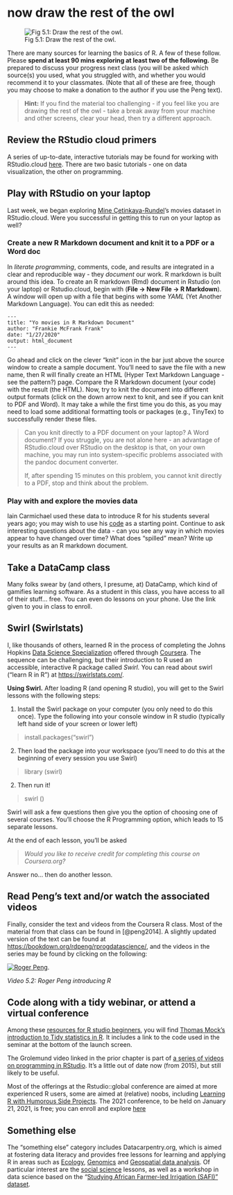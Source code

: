# now draw the rest of the owl

![Fig 5.1: Draw the rest of the owl.](images/InkedrCr9A_LI.jpg)

There are many sources for learning the basics of R. A few of these follow. Please **spend at least 90 mins exploring at least two of the following.** Be prepared to discuss your progress next class (you will be asked which source(s) you used, what you struggled with, and whether you would recommend it to your classmates. (Note that all of these are free, though you may choose to make a donation to the author if you use the Peng text).

> **Hint:** If you find the material too challenging - if you feel like you are drawing the rest of the owl - take a break away from your machine and other screens, clear your head, then try a different approach.

## Review the RStudio cloud primers

A series of up-to-date, interactive tutorials may be found for working with RStudio.cloud [here](https://rstudio.cloud/learn/primers). There are two basic tutorials - one on data visualization, the other on programming.

## Play with RStudio on your laptop

Last week, we began exploring [Mine Çetinkaya-Rundel](http://www2.stat.duke.edu/~mc301/)'s movies dataset in RStudio.cloud. Were you successful in getting this to run on your laptop as well?

### Create a new R Markdown document and knit it to a PDF or a Word doc

In *literate programming*, comments, code, and results are integrated in a clear and reproducible way - they *document* our work. R markdown is built around this idea. To create an R markdown (Rmd) document in Rstudio (on your laptop) or Rstudio.cloud, begin with (**File -\> New File -\> R Markdown**). A window will open up with a file that begins with some *YAML* (Yet Another Markdown Language). You can edit this as needed:

    ---
    title: "Yo movies in R Markdown Document"
    author: "Frankie McFrank Frank"
    date: "1/27/2020"
    output: html_document
    ---

Go ahead and click on the clever "knit" icon in the bar just above the source window to create a sample document. You'll need to save the file with a new name, then R will finally create an HTML (Hyper Text Markdown Language - see the pattern?) page. Compare the R Markdown document (your code) with the result (the HTML). Now, try to knit the document into different output formats (click on the down arrow next to knit, and see if you can knit to PDF and Word). It may take a while the first time you do this, as you may need to load some additional formatting tools or packages (e.g., TinyTex) to successfully render these files.

> Can you knit directly to a PDF document on your laptop? A Word document? If you struggle, you are not alone here - an advantage of RStudio.cloud over RStudio on the desktop is that, on your own machine, you may run into system-specific problems associated with the pandoc document converter.
>
> If, after spending 15 minutes on this problem, you cannot knit directly to a PDF, stop and think about the problem.

### Play with and explore the movies data

Iain Carmichael used these data to introduce R for his students several years ago; you may wish to use his [code](https://idc9.github.io/stor390/notes/getting_started/getting_started.html) as a starting point. Continue to ask interesting questions about the data - can you see any way in which movies appear to have changed over time? What does "spilled" mean? Write up your results as an R markdown document.

## Take a DataCamp class

Many folks swear by (and others, I presume, at) DataCamp, which kind of gamifies learning software. As a student in this class, you have access to all of their stuff... free. You can even do lessons on your phone. Use the link given to you in class to enroll.

## Swirl (Swirlstats)

I, like thousands of others, learned R in the process of completing the Johns Hopkins [Data Science Specialization](https://jhudatascience.org/courses.html) offered through [Coursera](https://www.coursera.org/). The sequence can be challenging, but their introduction to R used an accessible, interactive R package called *Swirl.* You can read about swirl ("learn R in R") at <https://swirlstats.com/>.

**Using Swirl.** After loading R (and opening R studio), you will get to the Swirl lessons with the following steps:

1)  Install the Swirl package on your computer (you only need to do this once). Type the following into your console window in R studio (typically left hand side of your screen or lower left)

> install.packages("swirl")

2)  Then load the package into your workspace (you'll need to do this at the beginning of every session you use Swirl)

> library (swirl)

2)  Then run it!

> swirl ()

Swirl will ask a few questions then give you the option of choosing one of several courses. You'll choose the R Programming option, which leads to 15 separate lessons.

At the end of each lesson, you'll be asked

> *Would you like to receive credit for completing this course on Coursera.org?*

Answer no... then do another lesson.

## Read Peng's text and/or watch the associated videos

Finally, consider the text and videos from the Coursera R class. Most of the material from that class can be found in [@peng2014]. A slightly updated version of the text can be found at <https://bookdown.org/rdpeng/rprogdatascience/>, and the videos in the series may be found by clicking on the following:

[![Roger Peng](https://img.youtube.com/vi/wy0h1f5awRI/0.jpg)](https://youtu.be/wy0h1f5awRI).

*Video 5.2: Roger Peng introducing R*

## Code along with a tidy webinar, or attend a virtual conference

Among these [resources for R studio beginners](https://education.rstudio.com/learn/beginner/), you will find [Thomas Mock's introduction to Tidy statistics in R](https://rstudio.com/resources/webinars/a-gentle-introduction-to-tidy-statistics-in-r/). It includes a link to the code used in the seminar at the bottom of the launch screen.

The Grolemund video linked in the prior chapter is part of [a series of videos on programming in RStudio](https://rstudio.com/resources/webinars/programming-part-1-writing-code-in-rstudio/?wvideo=k8kz4e0p2v). It's a little out of date now (from 2015), but still likely to be useful.

Most of the offerings at the Rstudio::global conference are aimed at more experienced R users, some are aimed at (relative) noobs, including [Learning R with Humorous Side Projects](https://gbr01.safelinks.protection.outlook.com/?url=https%3A%2F%2Finfo.rstudio.com%2Ff00xY0S0YZ017X2eNCNtb0r&data=04%7C01%7Cdavid.a.egan%40merseyside.police.uk%7C0bcfc46873594beb93b408d8b7002ba3%7Cf3955ea24c5d4e27ab8df6f577fa122d%7C0%7C0%7C637460558642128429%7CUnknown%7CTWFpbGZsb3d8eyJWIjoiMC4wLjAwMDAiLCJQIjoiV2luMzIiLCJBTiI6Ik1haWwiLCJXVCI6Mn0%3D%7C1000&sdata=m1xysQw%2F9Y1VwGVgSa0Q0DS2Y2UAdCbtE245ccMo1GE%3D&reserved=0). The 2021 conference, to be held on January 21, 2021, is free; you can enroll and explore [here](https://global.rstudio.com/student/catalog)

## Something else

The "something else" category includes Datacarpentry.org, which is aimed at fostering data literacy and provides free lessons for learning and applying R in areas such as [Ecology](https://datacarpentry.org/R-ecology-lesson/), [Genomics](https://datacarpentry.org/genomics-r-intro/) and [Geospatial data analysis](https://datacarpentry.org/r-intro-geospatial/). Of particular interest are the [social science](https://datacarpentry.org/r-socialsci/) lessons, as well as a workshop in data science based on the "[Studying African Farmer-led Irrigation (SAFI)" dataset](https://datacarpentry.org/socialsci-workshop/).
